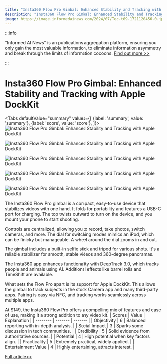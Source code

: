 ```yaml
---
title: "Insta360 Flow Pro Gimbal: Enhanced Stability and Tracking with Apple DockKit"
description: "Insta360 Flow Pro Gimbal: Enhanced Stability and Tracking with Apple DockKit"
image: https://image.informedainews.com/2024/07/Tec-t09-1721120456-0.jpg
---
```



:::info

"Informed AI News" is an publications aggregation platform, ensuring you only gain the most valuable information, to eliminate information asymmetry and break through the limits of information cocoons.  [Find out more >>](/)

:::

# Insta360 Flow Pro Gimbal: Enhanced Stability and Tracking with Apple DockKit


<Tabs
	defaultValue="summary"
	values={[
	{label: 'summary', value: 'summary'},
	{label: 'score', value: 'score'},
]}>
<TabItem value="summary">
<img
  src="https://image.informedainews.com/2024/07/Tec-t09-1721120456-0.jpg"
  alt="Insta360 Flow Pro Gimbal: Enhanced Stability and Tracking with Apple DockKit"
/>

<img
  src="https://image.informedainews.com/2024/07/Tec-tSN-1721120456-1.jpg"
  alt="Insta360 Flow Pro Gimbal: Enhanced Stability and Tracking with Apple DockKit"
/>

<img
  src="https://image.informedainews.com/2024/07/Tec-cVi-1721120456-2.jpg"
  alt="Insta360 Flow Pro Gimbal: Enhanced Stability and Tracking with Apple DockKit"
/>

<img
  src="https://image.informedainews.com/2024/07/Tec-w03-1721120456-3.jpg"
  alt="Insta360 Flow Pro Gimbal: Enhanced Stability and Tracking with Apple DockKit"
/>

<img
  src="https://image.informedainews.com/2024/07/Tec-aTG-1721120456-4.jpg"
  alt="Insta360 Flow Pro Gimbal: Enhanced Stability and Tracking with Apple DockKit"
/>



The Insta360 Flow Pro gimbal is a compact, easy-to-use device that stabilizes videos with one hand. It folds for portability and features a USB-C port for charging. The top twists outward to turn on the device, and you mount your phone to start shooting.

Controls are centralized, allowing you to record, take photos, switch cameras, and more. The dial for switching modes mimics an iPod, which can be finicky but manageable. A wheel around the dial zooms in and out.

The gimbal includes a built-in selfie stick and tripod for various shots. It's a reliable stabilizer for smooth, stable videos and 360-degree panoramas.

The Insta360 app enhances functionality with DeepTrack 3.0, which tracks people and animals using AI. Additional effects like barrel rolls and TimeShift are available.

What sets the Flow Pro apart is its support for Apple DockKit. This allows the gimbal to track subjects in the stock Camera app and many third-party apps. Pairing is easy via NFC, and tracking works seamlessly across multiple apps.

At $149, the Insta360 Flow Pro offers a compelling mix of features and ease of use, making it a strong addition to any video kit.
</TabItem>
<TabItem value="score">
	| Scores     | Value   | Explanation |
	| -------- | ------- | ------- |
	| Objectivity  | 6    | Balanced reporting with in-depth analysis.    |
	| Social Impact | 3     | Sparks some discussion in tech communities.    |
	| Credibility    | 5    | Solid evidence from authoritative sources.    |
	| Potential    | 4    | High potential when key factors align.    |
	| Practicality    | 5    | Extremely practical, widely applied.    |
	| Entertainment Value    | 4    | Highly entertaining, attracts interest.    |
</TabItem>
</Tabs>

[Full article>>](https://appleinsider.com/articles/24/07/15/hands-on-with-the-insta360-flow-pro-gimbal-the-first-with-apple-dockkit-tracking)
